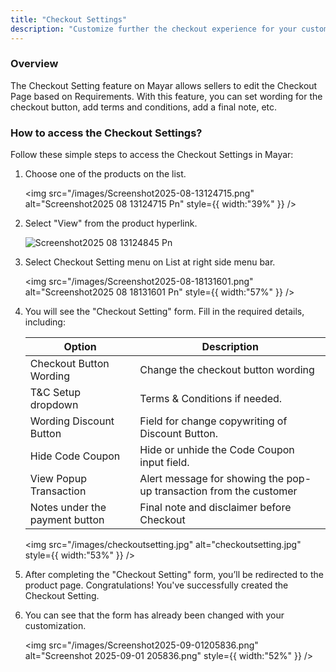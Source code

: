 ```yaml
---
title: "Checkout Settings"
description: "Customize further the checkout experience for your customers"
---
```


### Overview

The Checkout Setting feature on Mayar allows sellers to edit the Checkout Page based on Requirements. With this feature, you can set wording for the checkout button, add terms and conditions, add a final note, etc.

### How to access the Checkout Settings?

Follow these simple steps to access the Checkout Settings in Mayar:

1. Choose one of the products on the list.

   <img
     src="/images/Screenshot2025-08-13124715.png"
     alt="Screenshot2025 08 13124715 Pn"
     style={{ width:"39%" }}
   />
2. Select "View" from the product hyperlink.

   ![Screenshot2025 08 13124845 Pn](/images/Screenshot2025-08-13124845.png)
3. Select Checkout Setting menu on List at right side menu bar.

   <img
     src="/images/Screenshot2025-08-18131601.png"
     alt="Screenshot2025 08 18131601 Pn"
     style={{ width:"57%" }}
   />
4. You will see the "Checkout Setting" form. Fill in the required details, including:

   | Option                         | Description                                                        |
   | ------------------------------ | ------------------------------------------------------------------ |
   | Checkout Button Wording        | Change the checkout button wording                                 |
   | T&C Setup dropdown             | Terms & Conditions if needed.                                      |
   | Wording Discount Button        | Field for change copywriting of Discount Button.                   |
   | Hide Code Coupon               | Hide or unhide the Code Coupon input field.                        |
   | View Popup Transaction         | Alert message for showing the pop-up transaction from the customer |
   | Notes under the payment button | Final note and disclaimer before Checkout                          |

   <img
     src="/images/checkoutsetting.jpg"
     alt="checkoutsetting.jpg"
     style={{ width:"53%" }}
   />
5. After completing the "Checkout Setting" form, you’ll be redirected to the product page. Congratulations! You've successfully created the Checkout Setting.
6. You can see that the form has already been changed with your customization.

   <img
     src="/images/Screenshot2025-09-01205836.png"
     alt="Screenshot 2025-09-01 205836.png"
     style={{ width:"52%" }}
   />